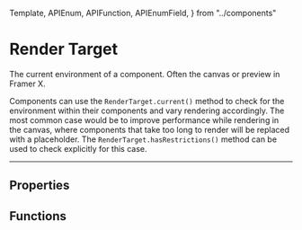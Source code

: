 <!-- 👋 Editing this file? Need help? → https://github.com/framer/api-docs/blob/master/CONTRIBUTING.md -->

  Template,
  APIEnum,
  APIFunction,
  APIEnumField,
} from "../components"


# Render Target

<span className="lead">
  The current environment of a component. Often the canvas
  or preview in Framer X.
</span>

Components can use the `RenderTarget.current()` method to check for the environment within their components and vary rendering accordingly. The most common case would be to improve performance while rendering in the canvas, where components that take too long to render will be replaced with a placeholder. The `RenderTarget.hasRestrictions()` method can be used to check explicitly for this case.

---

## Properties

<APIEnumField name="RenderTarget.canvas"/>
<APIEnumField name="RenderTarget.export"/>
<APIEnumField name="RenderTarget.preview"/>
<APIEnumField name="RenderTarget.thumbnail"/>

## Functions

<APIFunction name="RenderTarget.current()" />
<APIFunction name="RenderTarget.hasRestrictions()" />
